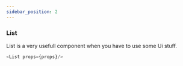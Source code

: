 ```yaml
---
sidebar_position: 2
---
```


### List 
List is a very usefull component when you have to use some Ui stuff.


```js title="List.js"
<List props={props}/>
```
